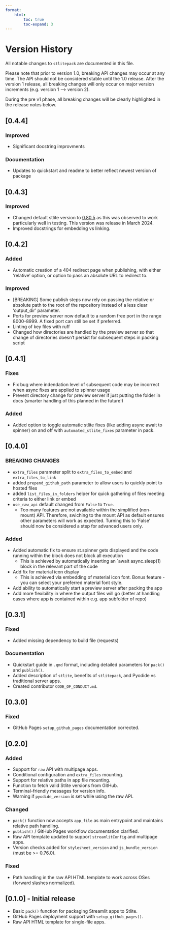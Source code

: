 ```yaml
---
format:
    html:
        toc: true
        toc-expand: 3
---
```


# Version History

All notable changes to `stlitepack` are documented in this file.

Please note that prior to version 1.0, breaking API changes may occur at any time. The API should
not be considered stable until the 1.0 release. After the version 1 release, all breaking changes will
only occur on major version increments (e.g. version 1 --> version 2).

During the pre v1 phase, all breaking changes will be clearly highlighted in the release notes below.

## [0.4.4]

### Improved

- Significant docstring improvments

### Documentation

- Updates to quickstart and readme to better reflect newest version of package

## [0.4.3]

### Improved

- Changed default stlite version to [0.80.5](https://github.com/whitphx/stlite/releases/tag/v0.80.5) as this was observed to work particularly well in testing. This version was release in March 2024.
- Improved docstrings for embedding vs linking.

## [0.4.2]

### Added

- Automatic creation of a 404 redirect page when publishing, with either 'relative' option, or option to pass an absolute URL to redirect to.

### Improved

- [BREAKING] Some publish steps now rely on passing the relative or absolute path to the root of the repository instead of a less clear 'output_dir' parameter.
- Ports for preview server now default to a random free port in the range 8000-8999. A fixed port can still be set if preferred.
- Linting of key files with ruff
- Changed how directories are handled by the preview server so that change of directories doesn't persist for subsequent steps in packing script

## [0.4.1]

### Fixes

- Fix bug where indendation level of subsequent code may be incorrect when async fixes are applied to spinner usage
- Prevent directory change for preview server if just putting the folder in docs (smarter handling of this planned in the future!)

### Added

- Added option to toggle automatic stlite fixes (like adding async await to spinner) on and off with `automated_stlite_fixes` parameter in pack.

## [0.4.0]

### BREAKING CHANGES

- `extra_files` parameter split to `extra_files_to_embed` and `extra_files_to_link`
- added `prepend_github_path` parameter to allow users to quickly point to hosted files
- added `list_files_in_folders` helper for quick gathering of files meeting criteria to either link or embed
- `use_raw_api` default changed from `False` to `True`.
    - Too many features are not available within the simplified (non-mount) API. Therefore, swiching
    to the mount API as default ensures other parameters will work as expected. Turning this to
    'False' should now be considered a step for advanced users only.

### Added

- Added automatic fix to ensure st.spinner gets displayed and the code running within the block does not block all execution
    - This is achieved by automatically inserting an `await async.sleep(1) block in the relevant part of the code
- Add fix for material icon display
    - This is achieved via embedding of material icon font. Bonus feature - you can select your preferred material font style.
- Add ability to automatically start a preview server after packing the app
- Add more flexibility in where the output files will go (better at handling cases where app is contained within e.g. app subfolder of repo)


## [0.3.1]

### Fixed
- Added missing dependency to build file (requests)

### Documentation
- Quickstart guide in `.qmd` format, including detailed parameters for `pack()` and `publish()`.
- Added description of `stlite`, benefits of `stlitepack`, and Pyodide vs traditional server apps.
- Created contributor `CODE_OF_CONDUCT.md`.

## [0.3.0]

### Fixed
- GitHub Pages `setup_github_pages` documentation corrected.

## [0.2.0]

### Added
- Support for `raw` API with multipage apps.
- Conditional configuration and `extra_files` mounting.
- Support for relative paths in app file mounting.
- Function to fetch valid Stlite versions from GitHub.
- Terminal-friendly messages for version info.
- Warning if `pyodide_version` is set while using the raw API.

### Changed
- `pack()` function now accepts `app_file` as main entrypoint and maintains relative path handling.
- `publish()` / GitHub Pages workflow documentation clarified.
- Raw API template updated to support `streamlitConfig` and multipage apps.
- Version checks added for `stylesheet_version` and `js_bundle_version` (must be >= 0.76.0).

### Fixed
- Path handling in the raw API HTML template to work across OSes (forward slashes normalized).


## [0.1.0] - Initial release
- Basic `pack()` function for packaging Streamlit apps to Stlite.
- GitHub Pages deployment support with `setup_github_pages()`.
- Raw API HTML template for single-file apps.
